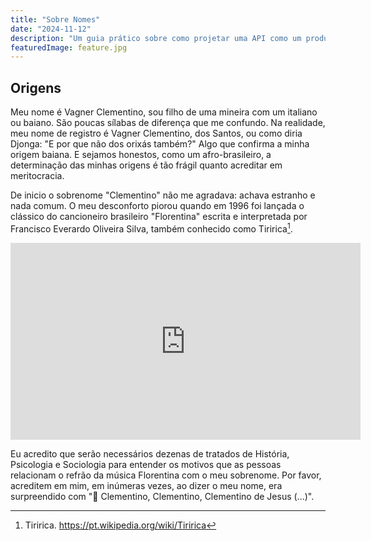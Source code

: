 ```yaml
---
title: "Sobre Nomes"
date: "2024-11-12"
description: "Um guia prático sobre como projetar uma API como um produto"
featuredImage: feature.jpg
---
```


## Origens

Meu nome é Vagner Clementino, sou filho de uma mineira com um italiano ou
baiano. São poucas sílabas de diferença que me confundo. Na realidade, meu nome
de registro é Vagner Clementino, dos Santos, ou como diria Djonga: "E por que
não dos orixás também?" Algo que confirma a minha origem baiana. E sejamos
honestos, como um afro-brasileiro, a determinação das minhas origens é tão
frágil quanto acreditar em meritocracia.

De inicio o sobrenome "Clementino" não me agradava: achava estranho e nada
comum. O meu desconforto piorou quando em 1996 foi lançada o clássico do
cancioneiro brasileiro "Florentina" escrita e interpretada por Francisco
Everardo Oliveira Silva, também conhecido como Tiririca[^1].

<iframe width="560" height="315"
src="https://www.youtube.com/embed/uiem5_bJRLM?si=BjLAVXGJA9tc6Arr"
title="YouTube video player" frameborder="0" allow="accelerometer; autoplay;
clipboard-write; encrypted-media; gyroscope; picture-in-picture; web-share"
referrerpolicy="strict-origin-when-cross-origin" allowfullscreen></iframe>

Eu acredito que serão necessários dezenas de tratados de História, Psicologia
e Sociologia para entender os motivos que as pessoas relacionam o refrão da
música Florentina com o meu sobrenome. Por favor, acreditem em mim, em inúmeras
vezes, ao dizer o meu nome, era surpreendido com "🎵 Clementino, Clementino,
Clementino de Jesus (...)".

[^1]:
    Tiririca.
    https://pt.wikipedia.org/wiki/Tiririca
